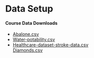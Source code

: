 <!--
IF YOUR WORKSHOP DOES NOT INCLUDE COMPUTE:
- REMOVE "AND COMPUTE SETUP" FROM THE TOP-LEVEL HEADER
- DELETE THE LAST SECTION (COMPUTE SETUP)

IF YOUR WORKSHOP INCLUDES COMPUTE:
- AFTER THE WORKSHOP, ADD DATA DOWNLOAD LINKS, AWS MACHINE IMAGE INSTRUCTIONS, ETC.
- IF IT IS MORE APPROPRIATE, YOU CAN INCLUDE THE DATA DOWNLOAD LINKS IN EACH OF THE MODULES.
-->

# Data Setup

#### Course Data Downloads
* [Abalone.csv](INR-2024/datasets/abalone.csv) <br>
* [Water-potability.csv](INR-2024/datasets/water_potability.csv) <br>
* [Healthcare-dataset-stroke-data.csv](INR-2024/datasets/healthcare-dataset-stroke-data.csv) <br>
[Diamonds.csv](INR-2024/datasets/diamonds.csv)
